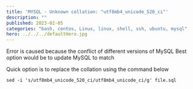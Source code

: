 ```yaml
---
title: 'MYSQL - Unknown collation: "utf8mb4_unicode_520_ci"'
description: ""
published: 2023-02-05
categories: "bash, centos, Linux, linux, shell, ssh, ubuntu, mysql"
hero: ../../../defaultHero.jpg
---
```


Error is caused because the conflict of different versions of MySQL
Best option would be to update MySQL to match

Quick option is to replace the collation using the command below

`
sed -i 's/utf8mb4_unicode_520_ci/utf8mb4_unicode_ci/g' file.sql
`